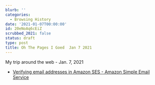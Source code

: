 ```yaml
---
blurb: ''
categories:
  - Browsing History
date: '2021-01-07T00:00:00'
id: 20eNoAq6cEiZ
scrubbed_2021: false
status: draft
type: post
title: Oh The Pages I Goed  Jan 7 2021
---
```


My trip around the web - Jan. 7, 2021

- [Verifying email addresses in Amazon SES - Amazon Simple Email Service](https://docs.aws.amazon.com/ses/latest/DeveloperGuide/verify-email-addresses.html)
